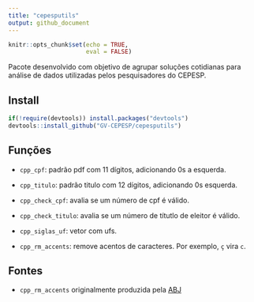 ```yaml
---
title: "cepesputils"
output: github_document
---
```


```r
knitr::opts_chunk$set(echo = TRUE,
                      eval = FALSE)
```

Pacote desenvolvido com objetivo de agrupar soluções cotidianas para análise de dados utilizadas pelos pesquisadores do CEPESP.

## Install

```r
if(!require(devtools)) install.packages("devtools")
devtools::install_github("GV-CEPESP/cepesputils")
```

## Funções

- `cpp_cpf`: padrão pdf com 11 dígitos, adicionando 0s a esquerda.

- `cpp_titulo`: padrão titulo com 12 dígitos, adicionando 0s esquerda.

- `cpp_check_cpf`: avalia se um número de cpf é válido.

- `cpp_check_titulo`: avalia se um número de títutlo de eleitor é válido.

- `cpp_siglas_uf`: vetor com ufs.

- `cpp_rm_accents`: remove acentos de caracteres. Por exemplo, `ç` vira `c`.

## Fontes

- `cpp_rm_accents` originalmente produzida pela [ABJ](https://github.com/abjur/abjutils)
